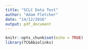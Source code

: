 ```yaml
---
title: "SCLC Data Test"
author: "Adam Fletcher"
date: "14/12/2016"
output: pdf_document
---
```


```r
knitr::opts_chunk$set(echo = TRUE)
library(TCGAbiolinks)

```

